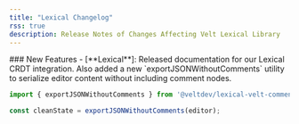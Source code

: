 ```yaml
---
title: "Lexical Changelog"
rss: true
description: Release Notes of Changes Affecting Velt Lexical Library
---
```


<Update label="4.5.2-beta.2" description="August 26, 2025">
### New Features
- [**Lexical**]: Released documentation for our Lexical CRDT integration. Also added a new `exportJSONWithoutComments` utility to serialize editor content without including comment nodes.

```javascript
import { exportJSONWithoutComments } from '@veltdev/lexical-velt-comments';

const cleanState = exportJSONWithoutComments(editor);
```
</Update>
